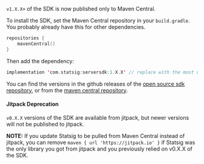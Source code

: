 `v1.X.X+` of the SDK is now published only to Maven Central.

To install the SDK, set the Maven Central repository in your `build.gradle`. You probably already have this for other dependencies.

```swift
repositories {
    mavenCentral()
}
```

Then add the dependency:

```swift
implementation 'com.statsig:serversdk:1.X.X' // replace with the most up to date version
```

You can find the versions in the github releases of the [open source sdk repository](https://github.com/statsig-io/java-server-sdk/releases), or from the [maven central repository](https://central.sonatype.dev/artifact/com.statsig/serversdk/1.0.0/versions).

#### Jitpack Deprecation

`v0.X.X` versions of the SDK are available from jitpack, but newer versions will not be published to jitpack.

**NOTE:** If you update Statsig to be pulled from Maven Central instead of jitpack, you can remove `maven { url 'https://jitpack.io' }` if Statsig was the only library you got from jitpack and you previously relied on v0.X.X of the SDK.

